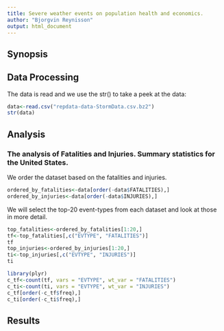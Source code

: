 ```yaml
---
title: Severe weather events on population health and economics.
author: "Bjorgvin Reynisson"
output: html_document
---
```


## Synopsis

## Data Processing

The data is read and we use the str() to take a peek at the data:

```r
data<-read.csv("repdata-data-StormData.csv.bz2")
str(data)
```

## Analysis

### The analysis of Fatalities and Injuries. Summary statistics for the United States.
We order the dataset based on the fatalities and injuries.

```r
ordered_by_fatalities<-data[order(-data$FATALITIES),]
ordered_by_injuries<-data[order(-data$INJURIES),]
```

We will select the top-20 event-types from each dataset and look at those in more detail.

```r
top_fatalities<-ordered_by_fatalities[1:20,]
tf<-top_fatalities[,c("EVTYPE", "FATALITIES")]
tf
top_injuries<-ordered_by_injuries[1:20,]
ti<-top_injuries[,c("EVTYPE", "INJURIES")]
ti
```

```r
library(plyr)
c_tf<-count(tf, vars = "EVTYPE", wt_var = "FATALITIES")
c_ti<-count(ti, vars = "EVTYPE", wt_var = "INJURIES")
c_tf[order(-c_tf$freq),]
c_ti[order(-c_ti$freq),]
```


## Results

